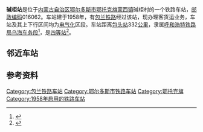 {{noteTA
|1=zh-cn:始发车次; zh-hk:列車班次;
|2=zh-cn:车次; zh-hk:班次;
}}
{{Infobox China railway station
|车站名称 = 碱柜站
|图片 = 
|图片介绍 = 
|其他名称 = 
|车站拼音 = Jiangui
|英文名称 = Jiangui Railway Station
|车站代码 = 14717<ref>{{cite book|title=中华人民共和国铁路车站代码（GB/T 10302-2010）|publisher=中国标准出版社|year=2010|isbn=155066140495|ignore-isbn-error=true|pages=17}}</ref>
|电报码 = JGC
|拼音码 = JGU
|车站类型 = 
|技术性质 = 
|业务性质 = 
|始建时间 = 
|开通运营 = 
|车站位置 = [[内蒙古自治区|内蒙古自治区]][[鄂尔多斯市|鄂尔多斯市]][[鄂托克旗|鄂托克旗]][[蒙西镇|蒙西镇]]碱柜村
|坐标 = {{coord|39.9314235|N|106.7629447|E|display=inline,title}}
|归属 = [[呼和浩特铁路局|呼和浩特铁路局]][[乌海车务段|乌海车务段]]
|线路 = [[包兰铁路|包兰铁路]]
|车站等级 = [[四等站_(中国大陆)|四等站]]
|使用状态 = 运营中
|股道数目 = 
|正线 = 
|到发线 = 
|其它线 = 
|月台数目 = 
|侧式站台 = 
|岛式站台 = 
|站台面 = 
|网站 = 
|站线配置图 = 
}}
'''碱柜站'''是位于[[内蒙古自治区|内蒙古自治区]][[鄂尔多斯市|鄂尔多斯市]][[鄂托克旗|鄂托克旗]][[蒙西镇|蒙西镇]]碱柜村的一个铁路车站，[[邮政编码|邮政编码]]016062。车站建于1958年，有[[包兰铁路|包兰铁路]]经过该站，现办理客货运业务，车站及其上下行区间均为[[电气化|电气化]]区段。车站距离[[包头站|包头站]]332[[公里|公里]]，隶属[[呼和浩特铁路局|呼和浩特铁路局]][[乌海车务段|乌海车务段]]<ref>{{cite news|author=傅世忠; 李尚霖|url=http://finance.china.com.cn/roll/20130610/1543470.shtml|title=戈壁滩上满是“绿色”心情|publisher=[[人民铁道|人民铁道报]]|date=2013-06-10|accessdate=2016-10-22|archive-date=2016-10-22|archive-url=https://web.archive.org/web/20161022025206/http://finance.china.com.cn/roll/20130610/1543470.shtml|dead-url=no}}</ref>，是[[四等站_(中铁)|四等站]]<ref>{{Cite book|title=中国铁路站名词典|last=[[孙本祥|孙本祥]]主编|first=|publisher=北京：[[中国铁道出版社|中国铁道出版社]]|year=2003.04|isbn=7-113-03941-3|location=|pages=618-622}}</ref>。

== 邻近车站 ==
{{start rail box|[[File:China_Railways.svg|16px]] [[中国铁路|中国铁路]]}}
{{s-inop|[[杭锦旗站|杭锦旗站]]<br /><small><s>{{站|磨石沟}}</s> - <s>{{站|大羊场}}</s>等6站已撤销</small>|{{站|包头}}方向}}
{{s-line|[[包兰铁路|包兰铁路]]<br />← 46km 碱柜站 15km →}}
{{s-inop|[[乌海北站|乌海北站]]<br /><s>''[[千里山站|千里山站]]''</s>(已撤销)|{{站|兰州}}方向}}
{{end box}}

== 参考资料 ==
{{reflist}}

{{包兰铁路}}
{{铁路车站小作品}}
{{内蒙古小作品}}

[[Category:包兰铁路车站|Category:包兰铁路车站]]
[[Category:鄂尔多斯市铁路车站|Category:鄂尔多斯市铁路车站]]
[[Category:鄂托克旗|Category:鄂托克旗]]
[[Category:1958年启用的铁路车站|Category:1958年启用的铁路车站]]